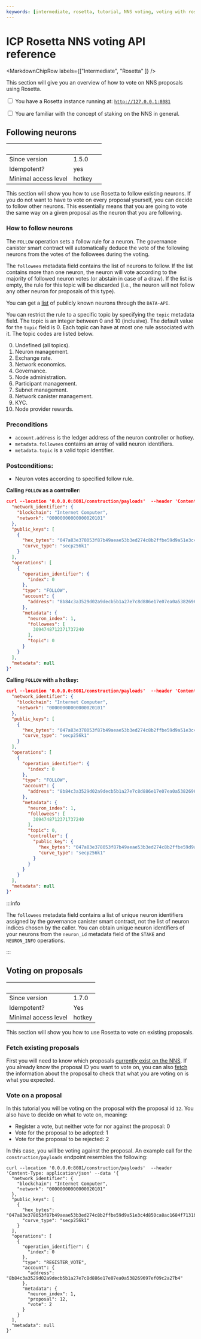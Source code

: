 ```yaml
---
keywords: [intermediate, rosetta, tutorial, NNS voting, voting with rosetta, vote on proposals, rosetta voting, rosetta with proposals, follow neurons, spawn, neuron, staking, voting, proposal, follow]
---
```



# ICP Rosetta NNS voting API reference

<MarkdownChipRow labels={["Intermediate", "Rosetta" ]} />

This section will give you an overview of how to vote on NNS proposals using Rosetta.

<Tabs>
<TabItem value="prereq" label="Prerequisites" default>

<input type="checkbox"/> You have a Rosetta instance running at: <code>http://127.0.0.1:8081</code>
<div>
</div>
<input type="checkbox"/> You are familiar with the concept of staking on the NNS in general.

</TabItem>
</Tabs>


## Following neurons

|                      |            |
|----------------------|------------|
| Since version        | 1.5.0      |
| Idempotent?          | yes        |
| Minimal access level | hotkey     |

This section will show you how to use Rosetta to follow existing neurons.
If you do not want to have to vote on every proposal yourself, you can decide to follow other neurons. This essentially means that you are going to vote the same way on a given proposal as the neuron that you are following.

### How to follow neurons

The `FOLLOW` operation sets a follow rule for a neuron.
The governance canister smart contract will automatically deduce the vote of the following neurons from the votes of the followees during the voting.

The `followees` metadata field contains the list of neurons to follow.
If the list contains more than one neuron, the neuron will vote according to the majority of followed neuron votes (or abstain in case of a draw).
If the list is empty, the rule for this topic will be discarded (i.e., the neuron will not follow any other neuron for proposals of this type).

You can get a [list](/docs/current/defi/rosetta/icp_rosetta/data_api/) of publicly known neurons through the `DATA-API`.

You can restrict the rule to a specific topic by specifying the `topic` metadata field.
The topic is an integer between 0 and 10 (inclusive).
The default value for the `topic` field is 0.
Each topic can have at most one rule associated with it.
The topic codes are listed below.

0. Undefined (all topics).
1. Neuron management.
2. Exchange rate.
3. Network economics.
4. Governance.
5. Node administration.
6. Participant management.
7. Subnet management.
8. Network canister management.
9. KYC.
10. Node provider rewards.

### Preconditions

* `account.address` is the ledger address of the neuron controller or hotkey.
* `metadata.followees` contains an array of valid neuron identifiers.
* `metadata.topic` is a valid topic identifier.

### Postconditions:

* Neuron votes according to specified follow rule.

**Calling `FOLLOW` as a controller:**

```json
curl --location '0.0.0.0:8081/construction/payloads'  --header 'Content-Type: application/json' --data '{
  "network_identifier": {
    "blockchain": "Internet Computer",
    "network": "00000000000000020101"
  },
  "public_keys": [
    {
      "hex_bytes": "047a83e378053f87b49aeae53b3ed274c8b2ffbe59d9a51e3c4d850ca8ac1684f7131b778317c0db04de661c7d08321d60c0507868af41fe3150d21b3c6c757367",
      "curve_type": "secp256k1"
    }
  ],
  "operations": [
    {
      "operation_identifier": {
        "index": 0
      },
      "type": "FOLLOW",
      "account": {
        "address": "8b84c3a3529d02a9decb5b1a27e7c8d886e17e07ea0a538269697ef09c2a27b4"
      },
      "metadata": {
        "neuron_index": 1,
        "followees": [
          3094748712371737240
        ],
        "topic": 0
      }
    }
  ],
  "metadata": null
}'
```

**Calling `FOLLOW` with a hotkey:**

```json
curl --location '0.0.0.0:8081/construction/payloads'  --header 'Content-Type: application/json' --data '{
  "network_identifier": {
    "blockchain": "Internet Computer",
    "network": "00000000000000020101"
  },
  "public_keys": [
    {
      "hex_bytes": "047a83e378053f87b49aeae53b3ed274c8b2ffbe59d9a51e3c4d850ca8ac1684f7131b778317c0db04de661c7d08321d60c0507868af41fe3150d21b3c6c757367",
      "curve_type": "secp256k1"
    }
  ],
  "operations": [
    {
      "operation_identifier": {
        "index": 0
      },
      "type": "FOLLOW",
      "account": {
        "address": "8b84c3a3529d02a9decb5b1a27e7c8d886e17e07ea0a538269697ef09c2a27b4"
      },
      "metadata": {
        "neuron_index": 1,
        "followees": [
          3094748712371737240
        ],
        "topic": 0,
        "controller": {
          "public_key": {
            "hex_bytes": "047a83e378053f87b49aeae53b3ed274c8b2ffbe59d9a51e3c4d850ca8ac1684f7131b778317c0db04de661c7d08321d60c0507868af41fe3150d21b3c6c757367",
            "curve_type": "secp256k1"
          }
        }
      }
    }
  ],
  "metadata": null
}'
```

:::info

The `followees` metadata field contains a list of unique neuron identifiers assigned by the governance canister smart contract, not the list of neuron indices chosen by the caller.
You can obtain unique neuron identifiers of your neurons from the `neuron_id` metadata field of the `STAKE` and `NEURON_INFO` operations.

:::


## Voting on proposals

|                      |        |
|----------------------|--------|
| Since version        | 1.7.0  |
| Idempotent?          | Yes    |
| Minimal access level | hotkey |

This section will show you how to use Rosetta to vote on existing proposals.

### Fetch existing proposals

First you will need to know which proposals [currently exist on the NNS](/docs/current/defi/rosetta/icp_rosetta/data_api/).
If you already know the proposal ID you want to vote on, you can also [fetch](/docs/current/defi/rosetta/icp_rosetta/data_api/) the information about the proposal to check that what you are voting on is what you expected.

### Vote on a proposal

In this tutorial you will be voting on the proposal with the proposal id `12`.
You also have to decide on what to vote on, meaning:
- Register a vote, but neither vote for nor against the proposal: 0
- Vote for the proposal to be adopted: 1
- Vote for the proposal to be rejected: 2

In this case, you will be voting against the proposal.
An example call for the `construction/payloads` endpoint resembles the following:

```
curl --location '0.0.0.0:8081/construction/payloads'  --header 'Content-Type: application/json' --data '{
  "network_identifier": {
    "blockchain": "Internet Computer",
    "network": "00000000000000020101"
  },
  "public_keys": [
    {
      "hex_bytes": "047a83e378053f87b49aeae53b3ed274c8b2ffbe59d9a51e3c4d850ca8ac1684f7131b778317c0db04de661c7d08321d60c0507868af41fe3150d21b3c6c757367",
      "curve_type": "secp256k1"
    }
  ],
  "operations": [
    {
      "operation_identifier": {
        "index": 0
      },
      "type": "REGISTER_VOTE",
      "account": {
        "address": "8b84c3a3529d02a9decb5b1a27e7c8d886e17e07ea0a538269697ef09c2a27b4"
      },
      "metadata": {
        "neuron_index": 1,
        "proposal": 12,
        "vote": 2
      }
    }
  ],
  "metadata": null
}'
```